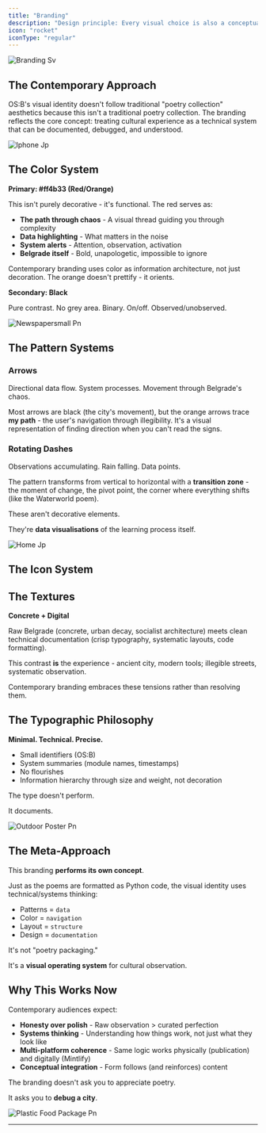 ```yaml
---
title: "Branding"
description: "Design principle: Every visual choice is also a conceptual choice. Nothing decorates. Everything documents."
icon: "rocket"
iconType: "regular"
---
```


![Branding Sv](/images/Branding.svg)

## The Contemporary Approach

OS:B's visual identity doesn't follow traditional "poetry collection" aesthetics because this isn't a traditional poetry collection. The branding reflects the core concept: treating cultural experience as a technical system that can be documented, debugged, and understood.

![Iphone Jp](/images/iphone.jpg)

## The Color System

**Primary: #ff4b33 (Red/Orange)**

This isn't purely decorative - it's functional. The red serves as:

- **The path through chaos** - A visual thread guiding you through complexity
- **Data highlighting** - What matters in the noise
- **System alerts** - Attention, observation, activation
- **Belgrade itself** - Bold, unapologetic, impossible to ignore

Contemporary branding uses color as information architecture, not just decoration. The orange doesn't prettify - it orients.

**Secondary: Black**

Pure contrast. No grey area. Binary. On/off. Observed/unobserved.

![Newspapersmall Pn](/images/Newspapersmall.png)

## The Pattern Systems

### Arrows

Directional data flow. System processes. Movement through Belgrade's chaos.

Most arrows are black (the city's movement), but the orange arrows trace **my path** - the user's navigation through illegibility. It's a visual representation of finding direction when you can't read the signs.

### Rotating Dashes

Observations accumulating. Rain falling. Data points.

The pattern transforms from vertical to horizontal with a **transition zone** - the moment of change, the pivot point, the corner where everything shifts (like the Waterworld poem).

These aren't decorative elements.

They're **data visualisations** of the learning process itself.

![Home Jp](/images/home.jpg)

## The Icon System

<Columns cols={3}>
  <Card title="web infrastructure" iconType="regular" img="/images/web-infrastructure.png">
    
  </Card>
  <Card title="web infrastructure" iconType="regular" img="/images/rss-solid-full.svg">
    
  </Card>
  <Card title="web infrastructure" iconType="regular" img="/images/rss-solid-full.svg">
    
  </Card>
  <Card title="web infrastructure" iconType="regular" img="/images/rss-solid-full.svg">
    
  </Card>
  <Card title="New Card" icon="sparkles">
    
  </Card>
  <Card title="New Card" icon="sparkles">
    
  </Card>
</Columns>

## The Textures

**Concrete + Digital**

Raw Belgrade (concrete, urban decay, socialist architecture) meets clean technical documentation (crisp typography, systematic layouts, code formatting).

This contrast **is** the experience - ancient city, modern tools; illegible streets, systematic observation.

Contemporary branding embraces these tensions rather than resolving them.

## The Typographic Philosophy

**Minimal. Technical. Precise.**

- Small identifiers (OS:B)
- System summaries (module names, timestamps)
- No flourishes
- Information hierarchy through size and weight, not decoration

The type doesn't perform.

It documents.

![Outdoor Poster Pn](/images/OutdoorPoster.png)

## The Meta-Approach

This branding **performs its own concept**.

Just as the poems are formatted as Python code, the visual identity uses technical/systems thinking:

- Patterns = `data`
- Color = `navigation`
- Layout = `structure`
- Design = `documentation`

It's not "poetry packaging."

It's a **visual operating system** for cultural observation.

## Why This Works Now

Contemporary audiences expect:

- **Honesty over polish** - Raw observation \> curated perfection
- **Systems thinking** - Understanding how things work, not just what they look like
- **Multi-platform coherence** - Same logic works physically (publication) and digitally (Mintlify)
- **Conceptual integration** - Form follows (and reinforces) content

The branding doesn't ask you to appreciate poetry.

It asks you to **debug a city**.

![Plastic Food Package Pn](/images/PlasticFoodPackage.png)

---